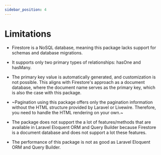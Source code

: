 ```yaml
---
sidebar_position: 4
---
```


# Limitations
- Firestore is a NoSQL database, meaning this package lacks support for schemas and database migrations.

- It supports only two primary types of relationships: hasOne and hasMany.

- The primary key value is automatically generated, and customization is not possible. This aligns with Firestore's approach as a document database, where the document name serves as the primary key, which is also the case with this package.

- ~Pagination using this package offers only the pagination information without the HTML structure provided by Laravel or Livewire. Therefore, you need to handle the HTML rendering on your own.~  

- The package does not support the a lot of features/methods that are available in Laravel Eloquent ORM and Query Builder because Firestore is a document database and does not support a lot these features.

- The performance of this package is not as good as Laravel Eloquent ORM and Query Builder.